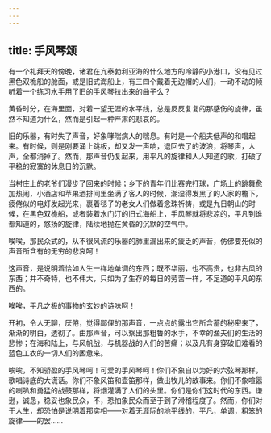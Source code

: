 ```yaml
---
---
---
```

title: 手风琴颂
---



有一个礼拜天的傍晚，诸君在亢泰勃利亚海的什么地方的冷静的小港口，没有见过黑色双桅船的舱面，或是旧式海船上，有三四个戴着无边帽的人们，一动不动的倾听着一个练习水手用了旧的手风琴拉出来的曲子么？

黄昏时分，在海里面，对着一望无涯的水平线，总是反反复复的那感伤的旋律，虽然不知道为什么，然而是引起一种严肃的悲哀的。

旧的乐器，有时失了声音，好象哮喘病人的喘息。有时是一个船夫低声的和唱起来。有时候，则是刚要涌上跳板，却又发一声响，退回去了的波浪，将琴声，人声，全都消掉了。然而，那声音仍复起来，用平凡的旋律和人人知道的歌，打破了平稳的寂寞的休息日的沉默。

当村庄上的老爷们漫步了回来的时候；乡下的青年们比赛完打球，广场上的跳舞愈加热闹，小酒店和苹果酒排间里坐满了客人的时候，潮湿得发黑了的人家的檐下，疲倦似的电灯发起光来，裹着毯子的老女人们做着念珠祈祷，或是九日朝山的时候，在黑色双桅船，或者装着水门汀的旧式海船上，手风琴就将悲凉的，平凡到谁都知道的，悠扬的旋律，陆续地抛在黄昏的沉默的空气中。

唉唉，那民众式的，从不很风流的乐器的肺里漏出来的疲乏的声音，仿佛要死似的声音所含有的无穷的悲哀呵！

这声音，是说明着恰如人生一样地单调的东西；既不华丽，也不高贵，也非古风的东西；并不奇特，也不伟大，只如为了生存的每日的劳苦一样，不足道的平凡的东西的。

唉唉，平凡之极的事物的玄妙的诗味呵！

开初，令人无聊，厌倦，觉得鄙俚的那声音，一点点的露出它所含蓄的秘密来了，渐渐的明白，透彻了。由那声音，可以察出那粗鲁的水手，不幸的渔夫们的生活的悲惨；在海和陆上，与风帆战，与机器战的人们的苦痛；以及凡有身穿破旧难看的蓝色工衣的一切人们的困惫来。

唉唉，不知骄盈的手风琴呵！可爱的手风琴呵！你们不象自以为好的六弦琴那样，歌唱诗底的大谎话。你们不象风笛和壶笛那样，做出牧儿的故事来。你们不象喧嚣的喇叭和勇猛的战鼓那样，将烟灌满了人们的头里。你们是你们这时代的东西。谦逊，诚恳，稳妥也象民众，不，恐怕象民众而至于到了滑稽程度了。然而，你们对于人生，却恐怕是说明着那实相——对着无涯际的地平线的，平凡，单调，粗笨的旋律——的罢……